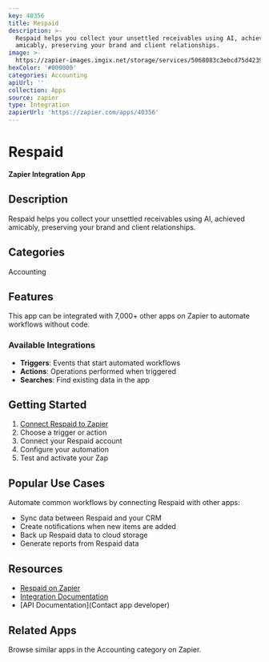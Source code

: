 ```yaml
---
key: 40356
title: Respaid
description: >-
  Respaid helps you collect your unsettled receivables using AI, achieved
  amicably, preserving your brand and client relationships.
image: >-
  https://zapier-images.imgix.net/storage/services/5068083c3ebcd75d42398cca1dbc2eb4.png?auto=format%2Ccompress&ixlib=python-3.0.0&q=50
hexColor: '#000000'
categories: Accounting
apiUrl: ''
collection: Apps
source: zapier
type: Integration
zapierUrl: 'https://zapier.com/apps/40356'
---
```

# Respaid

**Zapier Integration App**

## Description

Respaid helps you collect your unsettled receivables using AI, achieved amicably, preserving your brand and client relationships.

## Categories

Accounting

## Features

This app can be integrated with 7,000+ other apps on Zapier to automate workflows without code.

### Available Integrations

- **Triggers**: Events that start automated workflows
- **Actions**: Operations performed when triggered
- **Searches**: Find existing data in the app

## Getting Started

1. [Connect Respaid to Zapier](https://zapier.com/apps/40356)
2. Choose a trigger or action
3. Connect your Respaid account
4. Configure your automation
5. Test and activate your Zap

## Popular Use Cases

Automate common workflows by connecting Respaid with other apps:

- Sync data between Respaid and your CRM
- Create notifications when new items are added
- Back up Respaid data to cloud storage
- Generate reports from Respaid data

## Resources

- [Respaid on Zapier](https://zapier.com/apps/40356)
- [Integration Documentation](https://zapier.com/apps/40356/integrations)
- [API Documentation](Contact app developer)

## Related Apps

Browse similar apps in the Accounting category on Zapier.
